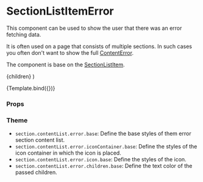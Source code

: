 
<Meta
  title="Components/Section/SectionContentListError"
  component={SectionContentListError}
/>

# SectionListItemError

This component can be used to show the user that there was an error fetching data.

It is often used on a page that consists of multiple sections. In such cases you often don't want to show the full [ContentError](/docs/components-section-sectionerror--default-story).

The component is base on the [SectionListItem](/docs/components-section-sectionlistitem--default-story).

  <SectionContentListError>{children}</SectionContentListError>
)

<Canvas>
  <Story
    name="Default"
    args={{ children: 'Failed to fetch users from the server.' }}
  >
    {Template.bind({})}
  </Story>
</Canvas>

### Props

<ArgsTable story="Default" />

### Theme

- `section.contentList.error.base`: Define the base styles of them error section content list.
- `section.contentList.error.iconContainer.base`: Define the styles of the icon container in which the icon is placed.
- `section.contentList.error.icon.base`: Define the styles of the icon.
- `section.contentList.error.children.base`: Define the text color of the passed children.
